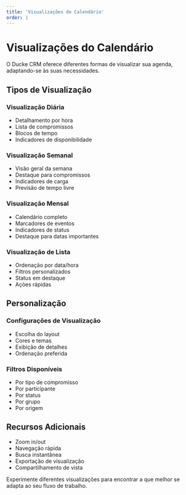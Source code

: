 ```yaml
---
title: 'Visualizações do Calendário'
order: 1
---
```


# Visualizações do Calendário

O Ducke CRM oferece diferentes formas de visualizar sua agenda, adaptando-se às suas necessidades.

## Tipos de Visualização

### Visualização Diária
- Detalhamento por hora
- Lista de compromissos
- Blocos de tempo
- Indicadores de disponibilidade

### Visualização Semanal
- Visão geral da semana
- Destaque para compromissos
- Indicadores de carga
- Previsão de tempo livre

### Visualização Mensal
- Calendário completo
- Marcadores de eventos
- Indicadores de status
- Destaque para datas importantes

### Visualização de Lista
- Ordenação por data/hora
- Filtros personalizados
- Status em destaque
- Ações rápidas

## Personalização

### Configurações de Visualização
- Escolha do layout
- Cores e temas
- Exibição de detalhes
- Ordenação preferida

### Filtros Disponíveis
- Por tipo de compromisso
- Por participante
- Por status
- Por grupo
- Por origem

## Recursos Adicionais

- Zoom in/out
- Navegação rápida
- Busca instantânea
- Exportação de visualização
- Compartilhamento de vista


Experimente diferentes visualizações para encontrar a que melhor se adapta ao seu fluxo de trabalho.
